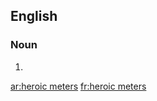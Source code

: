 ==English==

===Noun===
{{head|en|noun plural form}}

# {{plural of|heroic meter|lang=en}}

[[ar:heroic meters]]
[[fr:heroic meters]]